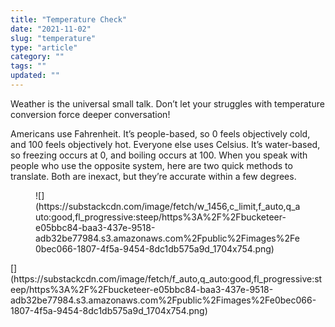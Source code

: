 ```yaml
---
title: "Temperature Check"
date: "2021-11-02"
slug: "temperature"
type: "article"
category: ""
tags: ""
updated: ""
---
```


Weather is the universal small talk. Don’t let your struggles with temperature conversion force deeper conversation!

Americans use Fahrenheit. It’s people-based, so 0 feels objectively cold, and 100 feels objectively hot. Everyone else uses Celsius. It’s water-based, so freezing occurs at 0, and boiling occurs at 100. When you speak with people who use the opposite system, here are two quick methods to translate. Both are inexact, but they’re accurate within a few degrees.

<figure class="wp-block-image">![](https://substackcdn.com/image/fetch/w_1456,c_limit,f_auto,q_auto:good,fl_progressive:steep/https%3A%2F%2Fbucketeer-e05bbc84-baa3-437e-9518-adb32be77984.s3.amazonaws.com%2Fpublic%2Fimages%2Fe0bec066-1807-4f5a-9454-8dc1db575a9d_1704x754.png)</figure>[](https://substackcdn.com/image/fetch/f_auto,q_auto:good,fl_progressive:steep/https%3A%2F%2Fbucketeer-e05bbc84-baa3-437e-9518-adb32be77984.s3.amazonaws.com%2Fpublic%2Fimages%2Fe0bec066-1807-4f5a-9454-8dc1db575a9d_1704x754.png)